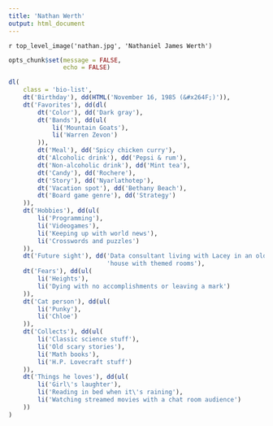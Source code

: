 ```yaml
---
title: 'Nathan Werth'
output: html_document
---
```


`r top_level_image('nathan.jpg', 'Nathaniel James Werth')`

```r
opts_chunk$set(message = FALSE,
               echo = FALSE)

dl(
    class = 'bio-list',
    dt('Birthday'), dd(HTML('November 16, 1985 (&#x264F;)')),
    dt('Favorites'), dd(dl(
        dt('Color'), dd('Dark gray'),
        dt('Bands'), dd(ul(
            li('Mountain Goats'),
            li('Warren Zevon')
        )),
        dt('Meal'), dd('Spicy chicken curry'),
        dt('Alcoholic drink'), dd('Pepsi & rum'),
        dt('Non-alcoholic drink'), dd('Mint tea'),
        dt('Candy'), dd('Rochere'),
        dt('Story'), dd('Nyarlathotep'),
        dt('Vacation spot'), dd('Bethany Beach'),
        dt('Board game genre'), dd('Strategy')
    )),
    dt('Hobbies'), dd(ul(
        li('Programming'),
        li('Videogames'),
        li('Keeping up with world news'),
        li('Crosswords and puzzles')
    )),
    dt('Future sight'), dd('Data consultant living with Lacey in an older',
                           'house with themed rooms'),
    dt('Fears'), dd(ul(
        li('Heights'),
        li('Dying with no accomplishments or leaving a mark')
    )),
    dt('Cat person'), dd(ul(
        li('Punky'),
        li('Chloe')
    )),
    dt('Collects'), dd(ul(
        li('Classic science stuff'),
        li('Old scary stories'),
        li('Math books'),
        li('H.P. Lovecraft stuff')
    )),
    dt('Things he loves'), dd(ul(
        li('Girl\'s laughter'),
        li('Reading in bed when it\'s raining'),
        li('Watching streamed movies with a chat room audience')
    ))
)
```
